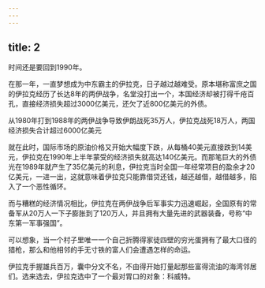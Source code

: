 ```yaml
---
---
---
```

title: 2
---



时间还是要回到1990年。

在那一年，一直梦想成为中东霸主的伊拉克，日子越过越难受。原本堪称富庶之国的伊拉克经历了长达8年的两伊战争，名堂没打出一个，本国经济却被打得千疮百孔，直接经济损失超过3000亿美元，还欠了近800亿美元的外债。

从1980年打到1988年的两伊战争导致伊朗战死35万人，伊拉克战死18万人，两国经济损失合计超过6000亿美元



就在此时，国际市场的原油价格又开始大幅度下跌，从每桶40美元直接跌到14美元，伊拉克在1990年上半年蒙受的经济损失就高达140亿美元。而那笔巨大的外债光在1989年就产生了35亿美元的利息，伊拉克当时全国一年经常项目的盈余才20亿美元，一进一出，这就意味着伊拉克只能靠借贷还钱，越还越借，越借越多，陷入了一个恶性循环。

而与糟糕的经济情况相比，伊拉克在两伊战争后军事实力迅速崛起，全国原有的常备军从20万人一下子膨胀到了120万人，并且拥有大量先进的武器装备，号称“中东第一军事强国”。

可以想象，当一个村子里唯一一个自己折腾得家徒四壁的穷光蛋拥有了最大口径的猎枪，那么和他相邻的手无寸铁的富人们会遭遇怎样的命运。

伊拉克手握雄兵百万，囊中分文不名，不由得开始打量起那些富得流油的海湾邻居们。选来选去，伊拉克选中了一个最对胃口的对象：科威特。